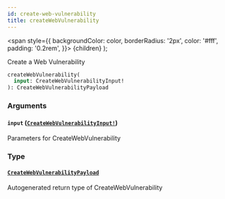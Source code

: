```yaml
---
id: create-web-vulnerability
title: createWebVulnerability
---
```


<span
style={{
      backgroundColor: color,
      borderRadius: '2px',
      color: '#fff',
      padding: '0.2rem',
    }}>
{children}
</span>
);

Create a Web Vulnerability

```graphql
createWebVulnerability(
  input: CreateWebVulnerabilityInput!
): CreateWebVulnerabilityPayload

```

### Arguments

#### `input` ([`CreateWebVulnerabilityInput!`](/api/inputs/create-web-vulnerability-input))

Parameters for CreateWebVulnerability

### Type

#### [`CreateWebVulnerabilityPayload`](/api/objects/create-web-vulnerability-payload)

Autogenerated return type of CreateWebVulnerability
